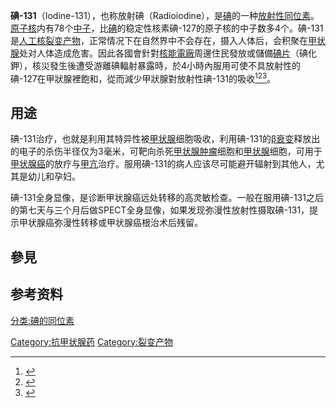 {{Infobox isotope
    | alternate_names =放射碘
    | symbol =I
 |CASNo = 10043-66-0
 |CASNo_ref= {{cascite|correct|CAS}}
    | mass_number =131
    | mass =130.9061246(12)
    | num_neutrons =78
    | num_protons =53
    | abundance =
    | halflife =8.0197天
    | error_halflife =
    | background =#c9F
    | text_color =
    | image =
    | decay_product =
    | decay_symbol =
    | decay_mass =
    | decay_mode1 =
    | decay_energy1 =
    | decay_mode2 =
    | decay_energy2 =
    | decay_mode3 =
    | decay_energy3 =
    | decay_mode4 =
    | decay_energy4 =
    | parent =
    | parent_symbol =
    | parent_mass =
    | parent_decay =
    | parent2 =
    | parent2_symbol =
    | parent2_mass =
    | parent2_decay =
    | spin =
    | excess_energy =
    | error1 =
    | binding_energy =
    | error2 =

}}
{{medical}}
'''碘-131'''（Iodine-131），也称放射碘（Radioiodine），是[[碘|碘]]的一种[[放射性同位素|放射性同位素]]。[[原子核|原子核]]内有78个[[中子|中子]]，比[[碘|碘]]的稳定性核素碘-127的原子核的中子数多4个。碘-131是[[人工核裂变产物|人工核裂变产物]]，正常情况下在自然界中不会存在，摄入人体后，会积聚在[[甲状腺|甲状腺]]处对人体造成危害。因此各國會針對[[核能電廠|核能電廠]]周邊住民發放或儲備[[碘片|碘片]]（碘化鉀），核災發生後遭受游離碘輻射暴露時，於4小時內服用可使不具放射性的碘-127在甲狀腺裡飽和，從而減少甲狀腺對放射性碘-131的吸收<ref>{{cite news|url=http://www.chinareviewnews.com/doc/1016/3/0/3/101630329.html?coluid=7&kindid=0&docid=101630329&mdate=0316142715|title=世界衛生組織稱服用碘片應謹慎|publisher=中國評論新聞|date=2011-03-16|accessdate=2016-05-06|archive-date=2020-11-14|archive-url=https://web.archive.org/web/20201114052444/http://www.chinareviewnews.com/doc/1016/3/0/3/101630329.html?coluid=7&kindid=0&docid=101630329&mdate=0316142715|dead-url=no}}</ref><ref>{{cite web|url=http://www.doh.gov.tw/CHT2006/DM/DM2_p01.aspx?class_no=25&level_no=1&doc_no=80016|title=食品藥物管理局呼籲民眾勿擅自服用碘片|publisher=中華民國行政院衛生署|date=2011-03-16}}{{dead link|date=2018年4月 |bot=InternetArchiveBot |fix-attempted=yes }}</ref><ref>{{cite web|url=http://www.doh.gov.tw/ufile/doc/%e8%bc%bb%e5%b0%84%e5%82%b7%e5%ae%b3%e4%b9%8b%e9%86%ab%e7%99%82%e5%b8%b8%e8%ad%980316QA.doc|title=輻射傷害之醫療常識|publisher=中華民國行政院衛生署|date=2011-03-16}}{{dead link|date=2018年4月 |bot=InternetArchiveBot |fix-attempted=yes }}</ref>。

==用途==
碘-131治疗，也就是利用其特异性被[[甲状腺|甲状腺]]细胞吸收，利用碘-131的[[β衰变|β衰变]]释放出的电子的杀伤半径仅为3毫米，可靶向杀死[[甲状腺肿瘤|甲状腺肿瘤]]细胞和[[甲状腺|甲状腺]]细胞，可用于[[甲状腺癌|甲状腺癌]]的放疗与[[甲亢|甲亢]]治疗。服用碘-131的病人应该尽可能避开辐射到其他人，尤其是幼儿和孕妇。

碘-131全身显像，是诊断甲状腺癌远处转移的高灵敏检查。一般在服用碘-131之后的第七天与三个月后做SPECT全身显像，如果发现弥漫性放射性摄取碘-131，提示甲状腺癌弥漫性转移或甲状腺癌根治术后残留。

== 參見 ==
{{Isotope|element=碘
|lighter={{link-nl|碘-130|Jodium-130|{{SimpleNuclide|碘|130}}}}
|heavier={{link-nl|碘-132|Jodium-132|{{SimpleNuclide|碘|132}}}}
|before={{link-nl|碲-131|Telluur-131|{{SimpleNuclide|碲|131}}}}（{{衰變|β-}}）
|after={{link-nl|氙-131|Xenon-131|{{SimpleNuclide|氙|131}}}}（{{衰變|β-}}）
}}

==参考资料==
{{reflist}}

{{治疗用放射性药物}}

[[分类:碘的同位素|分类:碘的同位素]]
[[Category:抗甲状腺药|Category:抗甲状腺药]]
[[Category:裂变产物|Category:裂变产物]]